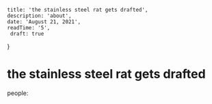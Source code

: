 
    title: 'the stainless steel rat gets drafted',
    description: 'about',
    date: 'August 21, 2021',
    readTime: '5',
	 draft: true
}


# the stainless steel rat gets drafted

people:
